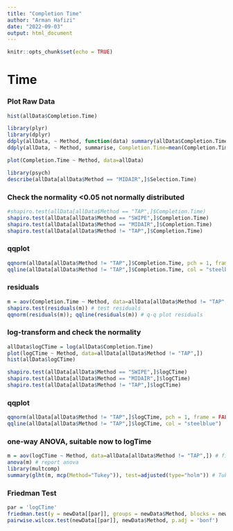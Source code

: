 ```yaml
---
title: "Completion Time"
author: "Arman Hafizi"
date: "2022-09-03"
output: html_document
---
```


```r
knitr::opts_chunk$set(echo = TRUE)
```

# Time
### Plot Raw Data
```r
hist(allData$Completion.Time)

library(plyr)
library(dplyr)
ddply(allData, ~ Method, function(data) summary(allData$Completion.Time))
ddply(allData, ~ Method, summarise, Completion.Time=mean(Completion.Time), Completion.Time=sd(Completion.Time))

plot(Completion.Time ~ Method, data=allData)

```

```r
library(psych)
describe(allData[allData$Method == "MIDAIR",]$Selection.Time)
```


### Check the normality <0.05 not normally distributed 

```r
#shapiro.test(allData[allData$Method == "TAP",]$Completion.Time)
shapiro.test(allData[allData$Method == "SWIPE",]$Completion.Time)
shapiro.test(allData[allData$Method == "MIDAIR",]$Completion.Time)
shapiro.test(allData[allData$Method != "TAP",]$Completion.Time)
```

### qqplot 

```r
qqnorm(allData[allData$Method != "TAP",]$Completion.Time, pch = 1, frame = FALSE)
qqline(allData[allData$Method != "TAP",]$Completion.Time, col = "steelblue")
```

### residuals

```r
m = aov(Completion.Time ~ Method, data=allData[allData$Method != "TAP",]) # fit model
shapiro.test(residuals(m)) # test residuals
qqnorm(residuals(m)); qqline(residuals(m)) # q-q plot residuals
```

### log-transform and check the normality 

```r
allData$logCTime = log(allData$Completion.Time)
plot(logCTime ~ Method, data=allData[allData$Method != "TAP",])
hist(allData$logCTime)
```

```r
shapiro.test(allData[allData$Method == "SWIPE",]$logCTime)
shapiro.test(allData[allData$Method == "MIDAIR",]$logCTime)
shapiro.test(allData[allData$Method != "TAP",]$logCTime)
```

### qqplot 

```r
qqnorm(allData[allData$Method != "TAP",]$logCTime, pch = 1, frame = FALSE)
qqline(allData[allData$Method != "TAP",]$logCTime, col = "steelblue")
```

### one-way ANOVA, suitable now to logTime

```r
m = aov(logCTime ~ Method, data=allData[allData$Method != "TAP",]) # fit model
anova(m) # report anova
library(multcomp)
summary(glht(m, mcp(Method="Tukey")), test=adjusted(type="holm")) # Tukey means compare all pairs
```

### Friedman Test

```r
par = 'logCTime'
friedman.test(y = newData[[par]], groups = newData$Method, blocks = newData$PID)
pairwise.wilcox.test(newData[[par]], newData$Method, p.adj = 'bonf')
```

